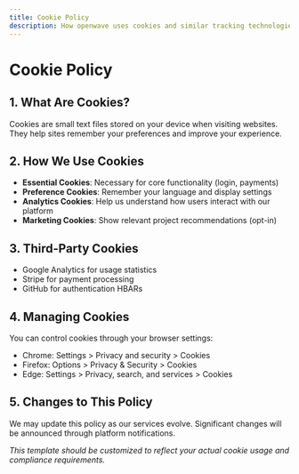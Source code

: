 ```yaml
---
title: Cookie Policy
description: How openwave uses cookies and similar tracking technologies
---
```


# Cookie Policy

## 1. What Are Cookies?
Cookies are small text files stored on your device when visiting websites. They help sites remember your preferences and improve your experience.

## 2. How We Use Cookies
- **Essential Cookies**: Necessary for core functionality (login, payments)
- **Preference Cookies**: Remember your language and display settings
- **Analytics Cookies**: Help us understand how users interact with our platform
- **Marketing Cookies**: Show relevant project recommendations (opt-in)

## 3. Third-Party Cookies
- Google Analytics for usage statistics
- Stripe for payment processing
- GitHub for authentication HBARs

## 4. Managing Cookies
You can control cookies through your browser settings:
- Chrome: Settings > Privacy and security > Cookies
- Firefox: Options > Privacy & Security > Cookies
- Edge: Settings > Privacy, search, and services > Cookies

## 5. Changes to This Policy
We may update this policy as our services evolve. Significant changes will be announced through platform notifications.

*This template should be customized to reflect your actual cookie usage and compliance requirements.*